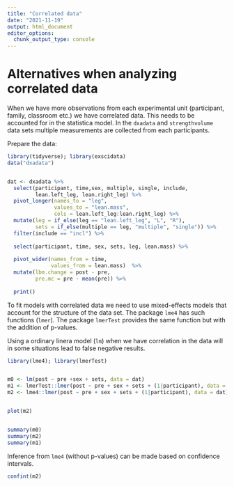 ```yaml
---
title: "Correlated data"
date: "2021-11-19"
output: html_document
editor_options: 
  chunk_output_type: console
---
```


# Alternatives when analyzing correlated data

When we have more observations from each experimental unit (participant, family, classroom etc.) we have correlated data. This needs to be accounted for in the statistica model. In the `dxadata` and `strengthvolume` data sets multiple measurements are collected from each participants. 

Prepare the data:

```r
library(tidyverse); library(exscidata)
data("dxadata")


dat <- dxadata %>%
  select(participant, time,sex, multiple, single, include,
         lean.left_leg, lean.right_leg) %>%
  pivot_longer(names_to = "leg", 
               values_to = "lean.mass", 
               cols = lean.left_leg:lean.right_leg) %>% 
  mutate(leg = if_else(leg == "lean.left_leg", "L", "R"), 
         sets = if_else(multiple == leg, "multiple", "single")) %>%
  filter(include == "incl") %>%
  
  select(participant, time, sex, sets, leg, lean.mass) %>%
  
  pivot_wider(names_from = time, 
              values_from = lean.mass)  %>%
  mutate(lbm.change = post - pre, 
         pre.mc = pre - mean(pre)) %>%
 
  print()
```

To fit models with correlated data we need to use mixed-effects models that account for the structure of the data set. The package `lme4` has such functions (`lmer`). The package `lmerTest` provides the same function but with the addition of p-values.

Using a ordinary linera model (`lm`) when we have correlation in the data will in some situations lead to false negative results. 

```r
library(lme4); library(lmerTest)


m0 <- lm(post ~ pre +sex + sets, data = dat)
m1 <- lmerTest::lmer(post ~ pre + sex + sets + (1|participant), data = dat)
m2 <- lme4::lmer(post ~ pre + sex + sets + (1|participant), data = dat)


plot(m2)


summary(m0)
summary(m2)
summary(m1)
```

Inference from `lme4` (without p-values) can be made based on confidence intervals. 

```r
confint(m2)

```






